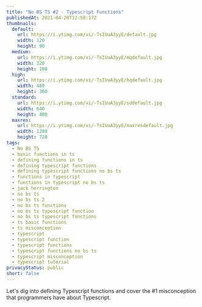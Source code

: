 ```yaml
---
title: "No BS TS #2 - Typescript Functions"
publishedAt: 2021-04-20T12:58:17Z
thumbnails:
  default:
    url: https://i.ytimg.com/vi/-TsIUuA3yyE/default.jpg
    width: 120
    height: 90
  medium:
    url: https://i.ytimg.com/vi/-TsIUuA3yyE/mqdefault.jpg
    width: 320
    height: 180
  high:
    url: https://i.ytimg.com/vi/-TsIUuA3yyE/hqdefault.jpg
    width: 480
    height: 360
  standard:
    url: https://i.ytimg.com/vi/-TsIUuA3yyE/sddefault.jpg
    width: 640
    height: 480
  maxres:
    url: https://i.ytimg.com/vi/-TsIUuA3yyE/maxresdefault.jpg
    width: 1280
    height: 720
tags:
  - No BS TS
  - basic functions in ts
  - defining functions in ts
  - defining typescript functions
  - defining typescript functions no bs ts
  - functions in typescript
  - functions in typescript no bs ts
  - jack herrington
  - no bs ts
  - no bs ts 2
  - no bs ts functions
  - no bs ts typescript function
  - no bs ts typescript functions
  - ts basic functions
  - ts misconception
  - typescript
  - typescript function
  - typescript functions
  - typescript functions no bs ts
  - typescript misconception
  - typescript tutorial
privacyStatus: public
short: false
---
```

  
Let's dig into defining Typescript functions and cover the #1 misconception that programmers have about Typescript.
